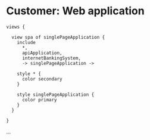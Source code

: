 
# Customer: Web application

```
views {

  view spa of singlePageApplication {
    include
      *,
      apiApplication,
      internetBankingSystem,
      -> singlePageApplication ->

    style * {
      color secondary
    }

    style singlePageApplication {
      color primary
    }
  }

}
```

...


<LikeC4View viewId="spa"/>
